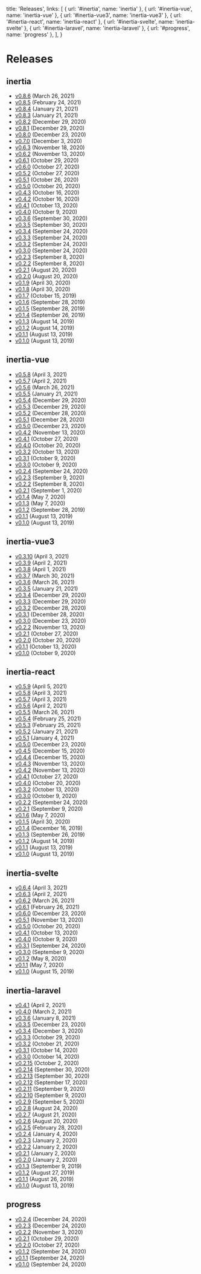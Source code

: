 
  title: 'Releases',
  links: [
    { url: '#inertia', name: 'inertia' },
    { url: '#inertia-vue', name: 'inertia-vue' },
    { url: '#inertia-vue3', name: 'inertia-vue3' },
    { url: '#inertia-react', name: 'inertia-react' },
    { url: '#inertia-svelte', name: 'inertia-svelte' },
    { url: '#inertia-laravel', name: 'inertia-laravel' },
    { url: '#progress', name: 'progress' },
  ],
}

# Releases

<h2>inertia</h2>
<ul>
  <li>
    <a href="/releases/inertia-0.8.6">v0.8.6</a>
    <span className="ml-2 text-sm text-gray-600">(March 26, 2021)</span>
  </li>
  <li>
    <a href="/releases/inertia-0.8.5">v0.8.5</a>
    <span className="ml-2 text-sm text-gray-600">(February 24, 2021)</span>
  </li>
  <li>
    <a href="/releases/inertia-0.8.4">v0.8.4</a>
    <span className="ml-2 text-sm text-gray-600">(January 21, 2021)</span>
  </li>
  <li>
    <a href="/releases/inertia-0.8.3">v0.8.3</a>
    <span className="ml-2 text-sm text-gray-600">(January 21, 2021)</span>
  </li>
  <li>
    <a href="/releases/inertia-0.8.2">v0.8.2</a>
    <span className="ml-2 text-sm text-gray-600">(December 29, 2020)</span>
  </li>
  <li>
    <a href="/releases/inertia-0.8.1">v0.8.1</a>
    <span className="ml-2 text-sm text-gray-600">(December 29, 2020)</span>
  </li>
  <li>
    <a href="/releases/inertia-0.8.0">v0.8.0</a>
    <span className="ml-2 text-sm text-gray-600">(December 23, 2020)</span>
  </li>
  <li>
    <a href="/releases/inertia-0.7.0">v0.7.0</a>
    <span className="ml-2 text-sm text-gray-600">(December 3, 2020)</span>
  </li>
  <li>
    <a href="/releases/inertia-0.6.3">v0.6.3</a>
    <span className="ml-2 text-sm text-gray-600">(November 18, 2020)</span>
  </li>
  <li>
    <a href="/releases/inertia-0.6.2">v0.6.2</a>
    <span className="ml-2 text-sm text-gray-600">(November 13, 2020)</span>
  </li>
  <li>
    <a href="/releases/inertia-0.6.1">v0.6.1</a>
    <span className="ml-2 text-sm text-gray-600">(October 29, 2020)</span>
  </li>
  <li>
    <a href="/releases/inertia-0.6.0">v0.6.0</a>
    <span className="ml-2 text-sm text-gray-600">(October 27, 2020)</span>
  </li>
  <li>
    <a href="/releases/inertia-0.5.2">v0.5.2</a>
    <span className="ml-2 text-sm text-gray-600">(October 27, 2020)</span>
  </li>
  <li>
    <a href="/releases/inertia-0.5.1">v0.5.1</a>
    <span className="ml-2 text-sm text-gray-600">(October 26, 2020)</span>
  </li>
  <li>
    <a href="/releases/inertia-0.5.0">v0.5.0</a>
    <span className="ml-2 text-sm text-gray-600">(October 20, 2020)</span>
  </li>
  <li>
    <a href="/releases/inertia-0.4.3">v0.4.3</a>
    <span className="ml-2 text-sm text-gray-600">(October 16, 2020)</span>
  </li>
  <li>
    <a href="/releases/inertia-0.4.2">v0.4.2</a>
    <span className="ml-2 text-sm text-gray-600">(October 16, 2020)</span>
  </li>
  <li>
    <a href="/releases/inertia-0.4.1">v0.4.1</a>
    <span className="ml-2 text-sm text-gray-600">(October 13, 2020)</span>
  </li>
  <li>
    <a href="/releases/inertia-0.4.0">v0.4.0</a>
    <span className="ml-2 text-sm text-gray-600">(October 9, 2020)</span>
  </li>
  <li>
    <a href="/releases/inertia-0.3.6">v0.3.6</a>
    <span className="ml-2 text-sm text-gray-600">(September 30, 2020)</span>
  </li>
  <li>
    <a href="/releases/inertia-0.3.5">v0.3.5</a>
    <span className="ml-2 text-sm text-gray-600">(September 30, 2020)</span>
  </li>
  <li>
    <a href="/releases/inertia-0.3.4">v0.3.4</a>
    <span className="ml-2 text-sm text-gray-600">(September 24, 2020)</span>
  </li>
  <li>
    <a href="/releases/inertia-0.3.3">v0.3.3</a>
    <span className="ml-2 text-sm text-gray-600">(September 24, 2020)</span>
  </li>
  <li>
    <a href="/releases/inertia-0.3.2">v0.3.2</a>
    <span className="ml-2 text-sm text-gray-600">(September 24, 2020)</span>
  </li>
  <li>
    <a href="/releases/inertia-0.3.0">v0.3.0</a>
    <span className="ml-2 text-sm text-gray-600">(September 24, 2020)</span>
  </li>
  <li>
    <a href="/releases/inertia-0.2.3">v0.2.3</a>
    <span className="ml-2 text-sm text-gray-600">(September 8, 2020)</span>
  </li>
  <li>
    <a href="/releases/inertia-0.2.2">v0.2.2</a>
    <span className="ml-2 text-sm text-gray-600">(September 8, 2020)</span>
  </li>
  <li>
    <a href="/releases/inertia-0.2.1">v0.2.1</a>
    <span className="ml-2 text-sm text-gray-600">(August 20, 2020)</span>
  </li>
  <li>
    <a href="/releases/inertia-0.2.0">v0.2.0</a>
    <span className="ml-2 text-sm text-gray-600">(August 20, 2020)</span>
  </li>
  <li>
    <a href="/releases/inertia-0.1.9">v0.1.9</a>
    <span className="ml-2 text-sm text-gray-600">(April 30, 2020)</span>
  </li>
  <li>
    <a href="/releases/inertia-0.1.8">v0.1.8</a>
    <span className="ml-2 text-sm text-gray-600">(April 30, 2020)</span>
  </li>
  <li>
    <a href="/releases/inertia-0.1.7">v0.1.7</a>
    <span className="ml-2 text-sm text-gray-600">(October 15, 2019)</span>
  </li>
  <li>
    <a href="/releases/inertia-0.1.6">v0.1.6</a>
    <span className="ml-2 text-sm text-gray-600">(September 28, 2019)</span>
  </li>
  <li>
    <a href="/releases/inertia-0.1.5">v0.1.5</a>
    <span className="ml-2 text-sm text-gray-600">(September 28, 2019)</span>
  </li>
  <li>
    <a href="/releases/inertia-0.1.4">v0.1.4</a>
    <span className="ml-2 text-sm text-gray-600">(September 26, 2019)</span>
  </li>
  <li>
    <a href="/releases/inertia-0.1.3">v0.1.3</a>
    <span className="ml-2 text-sm text-gray-600">(August 14, 2019)</span>
  </li>
  <li>
    <a href="/releases/inertia-0.1.2">v0.1.2</a>
    <span className="ml-2 text-sm text-gray-600">(August 14, 2019)</span>
  </li>
  <li>
    <a href="/releases/inertia-0.1.1">v0.1.1</a>
    <span className="ml-2 text-sm text-gray-600">(August 13, 2019)</span>
  </li>
  <li>
    <a href="/releases/inertia-0.1.0">v0.1.0</a>
    <span className="ml-2 text-sm text-gray-600">(August 13, 2019)</span>
  </li>
</ul>

<h2>inertia-vue</h2>
<ul>
  <li>
    <a href="/releases/inertia-vue-0.5.8">v0.5.8</a>
    <span className="ml-2 text-sm text-gray-600">(April 3, 2021)</span>
  </li>
  <li>
    <a href="/releases/inertia-vue-0.5.7">v0.5.7</a>
    <span className="ml-2 text-sm text-gray-600">(April 2, 2021)</span>
  </li>
  <li>
    <a href="/releases/inertia-vue-0.5.6">v0.5.6</a>
    <span className="ml-2 text-sm text-gray-600">(March 26, 2021)</span>
  </li>
  <li>
    <a href="/releases/inertia-vue-0.5.5">v0.5.5</a>
    <span className="ml-2 text-sm text-gray-600">(January 21, 2021)</span>
  </li>
  <li>
    <a href="/releases/inertia-vue-0.5.4">v0.5.4</a>
    <span className="ml-2 text-sm text-gray-600">(December 29, 2020)</span>
  </li>
  <li>
    <a href="/releases/inertia-vue-0.5.3">v0.5.3</a>
    <span className="ml-2 text-sm text-gray-600">(December 29, 2020)</span>
  </li>
  <li>
    <a href="/releases/inertia-vue-0.5.2">v0.5.2</a>
    <span className="ml-2 text-sm text-gray-600">(December 28, 2020)</span>
  </li>
  <li>
    <a href="/releases/inertia-vue-0.5.1">v0.5.1</a>
    <span className="ml-2 text-sm text-gray-600">(December 28, 2020)</span>
  </li>
  <li>
    <a href="/releases/inertia-vue-0.5.0">v0.5.0</a>
    <span className="ml-2 text-sm text-gray-600">(December 23, 2020)</span>
  </li>
  <li>
    <a href="/releases/inertia-vue-0.4.2">v0.4.2</a>
    <span className="ml-2 text-sm text-gray-600">(November 13, 2020)</span>
  </li>
  <li>
    <a href="/releases/inertia-vue-0.4.1">v0.4.1</a>
    <span className="ml-2 text-sm text-gray-600">(October 27, 2020)</span>
  </li>
  <li>
    <a href="/releases/inertia-vue-0.4.0">v0.4.0</a>
    <span className="ml-2 text-sm text-gray-600">(October 20, 2020)</span>
  </li>
  <li>
    <a href="/releases/inertia-vue-0.3.2">v0.3.2</a>
    <span className="ml-2 text-sm text-gray-600">(October 13, 2020)</span>
  </li>
  <li>
    <a href="/releases/inertia-vue-0.3.1">v0.3.1</a>
    <span className="ml-2 text-sm text-gray-600">(October 9, 2020)</span>
  </li>
  <li>
    <a href="/releases/inertia-vue-0.3.0">v0.3.0</a>
    <span className="ml-2 text-sm text-gray-600">(October 9, 2020)</span>
  </li>
  <li>
    <a href="/releases/inertia-vue-0.2.4">v0.2.4</a>
    <span className="ml-2 text-sm text-gray-600">(September 24, 2020)</span>
  </li>
  <li>
    <a href="/releases/inertia-vue-0.2.3">v0.2.3</a>
    <span className="ml-2 text-sm text-gray-600">(September 9, 2020)</span>
  </li>
  <li>
    <a href="/releases/inertia-vue-0.2.2">v0.2.2</a>
    <span className="ml-2 text-sm text-gray-600">(September 8, 2020)</span>
  </li>
  <li>
    <a href="/releases/inertia-vue-0.2.1">v0.2.1</a>
    <span className="ml-2 text-sm text-gray-600">(September 1, 2020)</span>
  </li>
  <li>
    <a href="/releases/inertia-vue-0.1.4">v0.1.4</a>
    <span className="ml-2 text-sm text-gray-600">(May 7, 2020)</span>
  </li>
  <li>
    <a href="/releases/inertia-vue-0.1.3">v0.1.3</a>
    <span className="ml-2 text-sm text-gray-600">(May 7, 2020)</span>
  </li>
  <li>
    <a href="/releases/inertia-vue-0.1.2">v0.1.2</a>
    <span className="ml-2 text-sm text-gray-600">(September 28, 2019)</span>
  </li>
  <li>
    <a href="/releases/inertia-vue-0.1.1">v0.1.1</a>
    <span className="ml-2 text-sm text-gray-600">(August 13, 2019)</span>
  </li>
  <li>
    <a href="/releases/inertia-vue-0.1.0">v0.1.0</a>
    <span className="ml-2 text-sm text-gray-600">(August 13, 2019)</span>
  </li>
</ul>

<h2>inertia-vue3</h2>
<ul>
  <li>
    <a href="/releases/inertia-vue3-0.3.10">v0.3.10</a>
    <span className="ml-2 text-sm text-gray-600">(April 3, 2021)</span>
  </li>
  <li>
    <a href="/releases/inertia-vue3-0.3.9">v0.3.9</a>
    <span className="ml-2 text-sm text-gray-600">(April 2, 2021)</span>
  </li>
  <li>
    <a href="/releases/inertia-vue3-0.3.8">v0.3.8</a>
    <span className="ml-2 text-sm text-gray-600">(April 1, 2021)</span>
  </li>
  <li>
    <a href="/releases/inertia-vue3-0.3.7">v0.3.7</a>
    <span className="ml-2 text-sm text-gray-600">(March 30, 2021)</span>
  </li>
  <li>
    <a href="/releases/inertia-vue3-0.3.6">v0.3.6</a>
    <span className="ml-2 text-sm text-gray-600">(March 26, 2021)</span>
  </li>
  <li>
    <a href="/releases/inertia-vue3-0.3.5">v0.3.5</a>
    <span className="ml-2 text-sm text-gray-600">(January 21, 2021)</span>
  </li>
  <li>
    <a href="/releases/inertia-vue3-0.3.4">v0.3.4</a>
    <span className="ml-2 text-sm text-gray-600">(December 29, 2020)</span>
  </li>
  <li>
    <a href="/releases/inertia-vue3-0.3.3">v0.3.3</a>
    <span className="ml-2 text-sm text-gray-600">(December 29, 2020)</span>
  </li>
  <li>
    <a href="/releases/inertia-vue3-0.3.2">v0.3.2</a>
    <span className="ml-2 text-sm text-gray-600">(December 28, 2020)</span>
  </li>
  <li>
    <a href="/releases/inertia-vue3-0.3.1">v0.3.1</a>
    <span className="ml-2 text-sm text-gray-600">(December 28, 2020)</span>
  </li>
  <li>
    <a href="/releases/inertia-vue3-0.3.0">v0.3.0</a>
    <span className="ml-2 text-sm text-gray-600">(December 23, 2020)</span>
  </li>
  <li>
    <a href="/releases/inertia-vue3-0.2.2">v0.2.2</a>
    <span className="ml-2 text-sm text-gray-600">(November 13, 2020)</span>
  </li>
  <li>
    <a href="/releases/inertia-vue3-0.2.1">v0.2.1</a>
    <span className="ml-2 text-sm text-gray-600">(October 27, 2020)</span>
  </li>
  <li>
    <a href="/releases/inertia-vue3-0.2.0">v0.2.0</a>
    <span className="ml-2 text-sm text-gray-600">(October 20, 2020)</span>
  </li>
  <li>
    <a href="/releases/inertia-vue3-0.1.1">v0.1.1</a>
    <span className="ml-2 text-sm text-gray-600">(October 13, 2020)</span>
  </li>
  <li>
    <a href="/releases/inertia-vue3-0.1.0">v0.1.0</a>
    <span className="ml-2 text-sm text-gray-600">(October 9, 2020)</span>
  </li>
</ul>

<h2>inertia-react</h2>
<ul>
  <li>
    <a href="/releases/inertia-react-0.5.9">v0.5.9</a>
    <span className="ml-2 text-sm text-gray-600">(April 5, 2021)</span>
  </li>
  <li>
    <a href="/releases/inertia-react-0.5.8">v0.5.8</a>
    <span className="ml-2 text-sm text-gray-600">(April 3, 2021)</span>
  </li>
  <li>
    <a href="/releases/inertia-react-0.5.7">v0.5.7</a>
    <span className="ml-2 text-sm text-gray-600">(April 3, 2021)</span>
  </li>
  <li>
    <a href="/releases/inertia-react-0.5.6">v0.5.6</a>
    <span className="ml-2 text-sm text-gray-600">(April 2, 2021)</span>
  </li>
  <li>
    <a href="/releases/inertia-react-0.5.5">v0.5.5</a>
    <span className="ml-2 text-sm text-gray-600">(March 26, 2021)</span>
  </li>
  <li>
    <a href="/releases/inertia-react-0.5.4">v0.5.4</a>
    <span className="ml-2 text-sm text-gray-600">(February 25, 2021)</span>
  </li>
  <li>
    <a href="/releases/inertia-react-0.5.3">v0.5.3</a>
    <span className="ml-2 text-sm text-gray-600">(February 25, 2021)</span>
  </li>
  <li>
    <a href="/releases/inertia-react-0.5.2">v0.5.2</a>
    <span className="ml-2 text-sm text-gray-600">(January 21, 2021)</span>
  </li>
  <li>
    <a href="/releases/inertia-react-0.5.1">v0.5.1</a>
    <span className="ml-2 text-sm text-gray-600">(January 4, 2021)</span>
  </li>
  <li>
    <a href="/releases/inertia-react-0.5.0">v0.5.0</a>
    <span className="ml-2 text-sm text-gray-600">(December 23, 2020)</span>
  </li>
  <li>
    <a href="/releases/inertia-react-0.4.5">v0.4.5</a>
    <span className="ml-2 text-sm text-gray-600">(December 15, 2020)</span>
  </li>
  <li>
    <a href="/releases/inertia-react-0.4.4">v0.4.4</a>
    <span className="ml-2 text-sm text-gray-600">(December 15, 2020)</span>
  </li>
  <li>
    <a href="/releases/inertia-react-0.4.3">v0.4.3</a>
    <span className="ml-2 text-sm text-gray-600">(November 13, 2020)</span>
  </li>
  <li>
    <a href="/releases/inertia-react-0.4.2">v0.4.2</a>
    <span className="ml-2 text-sm text-gray-600">(November 13, 2020)</span>
  </li>
  <li>
    <a href="/releases/inertia-react-0.4.1">v0.4.1</a>
    <span className="ml-2 text-sm text-gray-600">(October 27, 2020)</span>
  </li>
  <li>
    <a href="/releases/inertia-react-0.4.0">v0.4.0</a>
    <span className="ml-2 text-sm text-gray-600">(October 20, 2020)</span>
  </li>
  <li>
    <a href="/releases/inertia-react-0.3.2">v0.3.2</a>
    <span className="ml-2 text-sm text-gray-600">(October 13, 2020)</span>
  </li>
  <li>
    <a href="/releases/inertia-react-0.3.0">v0.3.0</a>
    <span className="ml-2 text-sm text-gray-600">(October 9, 2020)</span>
  </li>
  <li>
    <a href="/releases/inertia-react-0.2.2">v0.2.2</a>
    <span className="ml-2 text-sm text-gray-600">(September 24, 2020)</span>
  </li>
  <li>
    <a href="/releases/inertia-react-0.2.1">v0.2.1</a>
    <span className="ml-2 text-sm text-gray-600">(September 9, 2020)</span>
  </li>
  <li>
    <a href="/releases/inertia-react-0.1.6">v0.1.6</a>
    <span className="ml-2 text-sm text-gray-600">(May 7, 2020)</span>
  </li>
  <li>
    <a href="/releases/inertia-react-0.1.5">v0.1.5</a>
    <span className="ml-2 text-sm text-gray-600">(April 30, 2020)</span>
  </li>
  <li>
    <a href="/releases/inertia-react-0.1.4">v0.1.4</a>
    <span className="ml-2 text-sm text-gray-600">(December 16, 2019)</span>
  </li>
  <li>
    <a href="/releases/inertia-react-0.1.3">v0.1.3</a>
    <span className="ml-2 text-sm text-gray-600">(September 26, 2019)</span>
  </li>
  <li>
    <a href="/releases/inertia-react-0.1.2">v0.1.2</a>
    <span className="ml-2 text-sm text-gray-600">(August 14, 2019)</span>
  </li>
  <li>
    <a href="/releases/inertia-react-0.1.1">v0.1.1</a>
    <span className="ml-2 text-sm text-gray-600">(August 13, 2019)</span>
  </li>
  <li>
    <a href="/releases/inertia-react-0.1.0">v0.1.0</a>
    <span className="ml-2 text-sm text-gray-600">(August 13, 2019)</span>
  </li>
</ul>

<h2>inertia-svelte</h2>
<ul>
  <li>
    <a href="/releases/inertia-svelte-0.6.4">v0.6.4</a>
    <span className="ml-2 text-sm text-gray-600">(April 3, 2021)</span>
  </li>
  <li>
    <a href="/releases/inertia-svelte-0.6.3">v0.6.3</a>
    <span className="ml-2 text-sm text-gray-600">(April 2, 2021)</span>
  </li>
  <li>
    <a href="/releases/inertia-svelte-0.6.2">v0.6.2</a>
    <span className="ml-2 text-sm text-gray-600">(March 26, 2021)</span>
  </li>
  <li>
    <a href="/releases/inertia-svelte-0.6.1">v0.6.1</a>
    <span className="ml-2 text-sm text-gray-600">(February 26, 2021)</span>
  </li>
  <li>
    <a href="/releases/inertia-svelte-0.6.0">v0.6.0</a>
    <span className="ml-2 text-sm text-gray-600">(December 23, 2020)</span>
  </li>
  <li>
    <a href="/releases/inertia-svelte-0.5.1">v0.5.1</a>
    <span className="ml-2 text-sm text-gray-600">(November 13, 2020)</span>
  </li>
  <li>
    <a href="/releases/inertia-svelte-0.5.0">v0.5.0</a>
    <span className="ml-2 text-sm text-gray-600">(October 20, 2020)</span>
  </li>
  <li>
    <a href="/releases/inertia-svelte-0.4.1">v0.4.1</a>
    <span className="ml-2 text-sm text-gray-600">(October 13, 2020)</span>
  </li>
  <li>
    <a href="/releases/inertia-svelte-0.4.0">v0.4.0</a>
    <span className="ml-2 text-sm text-gray-600">(October 9, 2020)</span>
  </li>
  <li>
    <a href="/releases/inertia-svelte-0.3.1">v0.3.1</a>
    <span className="ml-2 text-sm text-gray-600">(September 24, 2020)</span>
  </li>
  <li>
    <a href="/releases/inertia-svelte-0.3.0">v0.3.0</a>
    <span className="ml-2 text-sm text-gray-600">(September 9, 2020)</span>
  </li>
  <li>
    <a href="/releases/inertia-svelte-0.1.2">v0.1.2</a>
    <span className="ml-2 text-sm text-gray-600">(May 8, 2020)</span>
  </li>
  <li>
    <a href="/releases/inertia-svelte-0.1.1">v0.1.1</a>
    <span className="ml-2 text-sm text-gray-600">(May 7, 2020)</span>
  </li>
  <li>
    <a href="/releases/inertia-svelte-0.1.0">v0.1.0</a>
    <span className="ml-2 text-sm text-gray-600">(August 15, 2019)</span>
  </li>
</ul>

<h2>inertia-laravel</h2>
<ul>
  <li>
    <a href="/releases/inertia-laravel-0.4.1">v0.4.1</a>
    <span className="ml-2 text-sm text-gray-600">(April 2, 2021)</span>
  </li>
  <li>
    <a href="/releases/inertia-laravel-0.4.0">v0.4.0</a>
    <span className="ml-2 text-sm text-gray-600">(March 2, 2021)</span>
  </li>
  <li>
    <a href="/releases/inertia-laravel-0.3.6">v0.3.6</a>
    <span className="ml-2 text-sm text-gray-600">(January 8, 2021)</span>
  </li>
  <li>
    <a href="/releases/inertia-laravel-0.3.5">v0.3.5</a>
    <span className="ml-2 text-sm text-gray-600">(December 23, 2020)</span>
  </li>
  <li>
    <a href="/releases/inertia-laravel-0.3.4">v0.3.4</a>
    <span className="ml-2 text-sm text-gray-600">(December 3, 2020)</span>
  </li>
  <li>
    <a href="/releases/inertia-laravel-0.3.3">v0.3.3</a>
    <span className="ml-2 text-sm text-gray-600">(October 29, 2020)</span>
  </li>
  <li>
    <a href="/releases/inertia-laravel-0.3.2">v0.3.2</a>
    <span className="ml-2 text-sm text-gray-600">(October 21, 2020)</span>
  </li>
  <li>
    <a href="/releases/inertia-laravel-0.3.1">v0.3.1</a>
    <span className="ml-2 text-sm text-gray-600">(October 14, 2020)</span>
  </li>
  <li>
    <a href="/releases/inertia-laravel-0.3.0">v0.3.0</a>
    <span className="ml-2 text-sm text-gray-600">(October 14, 2020)</span>
  </li>
  <li>
    <a href="/releases/inertia-laravel-0.2.15">v0.2.15</a>
    <span className="ml-2 text-sm text-gray-600">(October 2, 2020)</span>
  </li>
  <li>
    <a href="/releases/inertia-laravel-0.2.14">v0.2.14</a>
    <span className="ml-2 text-sm text-gray-600">(September 30, 2020)</span>
  </li>
  <li>
    <a href="/releases/inertia-laravel-0.2.13">v0.2.13</a>
    <span className="ml-2 text-sm text-gray-600">(September 30, 2020)</span>
  </li>
  <li>
    <a href="/releases/inertia-laravel-0.2.12">v0.2.12</a>
    <span className="ml-2 text-sm text-gray-600">(September 17, 2020)</span>
  </li>
  <li>
    <a href="/releases/inertia-laravel-0.2.11">v0.2.11</a>
    <span className="ml-2 text-sm text-gray-600">(September 9, 2020)</span>
  </li>
  <li>
    <a href="/releases/inertia-laravel-0.2.10">v0.2.10</a>
    <span className="ml-2 text-sm text-gray-600">(September 9, 2020)</span>
  </li>
  <li>
    <a href="/releases/inertia-laravel-0.2.9">v0.2.9</a>
    <span className="ml-2 text-sm text-gray-600">(September 5, 2020)</span>
  </li>
  <li>
    <a href="/releases/inertia-laravel-0.2.8">v0.2.8</a>
    <span className="ml-2 text-sm text-gray-600">(August 24, 2020)</span>
  </li>
  <li>
    <a href="/releases/inertia-laravel-0.2.7">v0.2.7</a>
    <span className="ml-2 text-sm text-gray-600">(August 21, 2020)</span>
  </li>
  <li>
    <a href="/releases/inertia-laravel-0.2.6">v0.2.6</a>
    <span className="ml-2 text-sm text-gray-600">(August 20, 2020)</span>
  </li>
  <li>
    <a href="/releases/inertia-laravel-0.2.5">v0.2.5</a>
    <span className="ml-2 text-sm text-gray-600">(February 28, 2020)</span>
  </li>
  <li>
    <a href="/releases/inertia-laravel-0.2.4">v0.2.4</a>
    <span className="ml-2 text-sm text-gray-600">(January 4, 2020)</span>
  </li>
  <li>
    <a href="/releases/inertia-laravel-0.2.3">v0.2.3</a>
    <span className="ml-2 text-sm text-gray-600">(January 2, 2020)</span>
  </li>
  <li>
    <a href="/releases/inertia-laravel-0.2.2">v0.2.2</a>
    <span className="ml-2 text-sm text-gray-600">(January 2, 2020)</span>
  </li>
  <li>
    <a href="/releases/inertia-laravel-0.2.1">v0.2.1</a>
    <span className="ml-2 text-sm text-gray-600">(January 2, 2020)</span>
  </li>
  <li>
    <a href="/releases/inertia-laravel-0.2.0">v0.2.0</a>
    <span className="ml-2 text-sm text-gray-600">(January 2, 2020)</span>
  </li>
  <li>
    <a href="/releases/inertia-laravel-0.1.3">v0.1.3</a>
    <span className="ml-2 text-sm text-gray-600">(September 9, 2019)</span>
  </li>
  <li>
    <a href="/releases/inertia-laravel-0.1.2">v0.1.2</a>
    <span className="ml-2 text-sm text-gray-600">(August 27, 2019)</span>
  </li>
  <li>
    <a href="/releases/inertia-laravel-0.1.1">v0.1.1</a>
    <span className="ml-2 text-sm text-gray-600">(August 26, 2019)</span>
  </li>
  <li>
    <a href="/releases/inertia-laravel-0.1.0">v0.1.0</a>
    <span className="ml-2 text-sm text-gray-600">(August 13, 2019)</span>
  </li>
</ul>

<h2>progress</h2>
<ul>
  <li>
    <a href="/releases/inertia-progress-0.2.4">v0.2.4</a>
    <span className="ml-2 text-sm text-gray-600">(December 24, 2020)</span>
  </li>
  <li>
    <a href="/releases/inertia-progress-0.2.3">v0.2.3</a>
    <span className="ml-2 text-sm text-gray-600">(December 24, 2020)</span>
  </li>
  <li>
    <a href="/releases/inertia-progress-0.2.2">v0.2.2</a>
    <span className="ml-2 text-sm text-gray-600">(November 3, 2020)</span>
  </li>
  <li>
    <a href="/releases/inertia-progress-0.2.1">v0.2.1</a>
    <span className="ml-2 text-sm text-gray-600">(October 29, 2020)</span>
  </li>
  <li>
    <a href="/releases/inertia-progress-0.2.0">v0.2.0</a>
    <span className="ml-2 text-sm text-gray-600">(October 27, 2020)</span>
  </li>
  <li>
    <a href="/releases/inertia-progress-0.1.2">v0.1.2</a>
    <span className="ml-2 text-sm text-gray-600">(September 24, 2020)</span>
  </li>
  <li>
    <a href="/releases/inertia-progress-0.1.1">v0.1.1</a>
    <span className="ml-2 text-sm text-gray-600">(September 24, 2020)</span>
  </li>
  <li>
    <a href="/releases/inertia-progress-0.1.0">v0.1.0</a>
    <span className="ml-2 text-sm text-gray-600">(September 24, 2020)</span>
  </li>
</ul>
